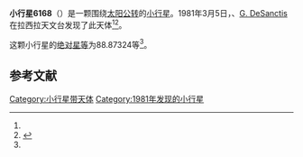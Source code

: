 {{Infobox planet
| bgcolour = #FFFFC0
| name = 6168 Isnello
| symbol = 
| image = 
| caption = 
| discovery = yes
| discovery_ref = 
| discoverer = {{link-en|亨利·德波鸿诺|Henri Debehogne}}、[[G._DeSanctis|G. DeSanctis]]
| discovery_site = [[拉西拉天文台|拉西拉天文台]] 
| discovered = 1981年3月5日
| designations = yes
| mp_name = 
| named_after = 
| alt_names = 
| mp_category = [[主带小行星|主带小行星]]
| orbit_ref = <ref name="a">[http://ssd.jpl.nasa.gov/sbdb.cgi?sstr=6168 6168 Isnello] {{Wayback|url=http://ssd.jpl.nasa.gov/sbdb.cgi?sstr=6168 |date=20140817082243 }}，小行星數據庫瀏覽器（JPL Small-Body Database Browser）－[[美国国家航空航天局|美国国家航空航天局]]喷气推进实验室</ref>
| epoch = 2456400.5 (2013年4月18日更新)
| aphelion = {{convert|3.3798022|AU|km|3|abbr=on|lk=out}}
| perihelion = {{convert|2.9641716|AU|km|3|abbr=on}}
| semimajor = {{convert|3.1719869|AU|km|3|abbr=on}}
| eccentricity = 0.0655158
| period = 2063.457391 [[日|日]]<br />5.65[[儒略年|儒略年]]
| avg_speed = 
| inclination = 2.56187
| asc_node = 133.97735
| mean_anomaly = 
| arg_peri = 88.87324
| satellites = 
| physical_characteristics = yes
| dimensions = 
| mass = 
| density = 
| surface_grav = 
| escape_velocity = 
| sidereal_day = 
| axial_tilt = 
| pole_ecliptic_lat = 
| pole_ecliptic_lon = 
| albedo = 
| temperatures= 
| temp_name1 = 
| mean_temp_1 = 
| max_temp_1 = 
| temp_name2 = 
| max_temp_2 = 
| spectral_type = 
| abs_magnitude = 88.87324
}}

'''小行星6168'''（{{lang-en|6168 Isnello}}）是一颗围绕[[太阳|太阳]][[公转|公转]]的[[小行星|小行星]]。1981年3月5日，{{link-en|亨利·德波鸿诺|Henri Debehogne}}、[[G._DeSanctis|G. DeSanctis]]在拉西拉天文台发现了此天体<ref name="a" /><ref>{{cite news|title=小行星列表|url=http://cfa-www.harvard.edu/iau/lists/NumberedMPs.txt|accessdate=2013-07-08|newspaper=哈佛大学|archive-date=2008-05-17|archive-url=https://web.archive.org/web/20080517010638/http://cfa-www.harvard.edu/iau/lists/NumberedMPs.txt|dead-url=no}}</ref>。

这颗小行星的[[绝对星等|绝对星等]]为88.87324等<ref name="a" />。

==参考文献==
{{reflist}}
{{Minor Planet Number|[[小行星6167|小行星6167]]|[[小行星6169|小行星6169]]}}

{{小天体}}

[[Category:小行星带天体|Category:小行星带天体]]
[[Category:1981年发现的小行星|Category:1981年发现的小行星]]

{{asteroid-stub}}